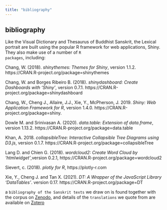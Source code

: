 ```yaml
---
title: "bibliography"
---
```


## bibliography

Like the Visual Dictionary and Thesaurus of Buddhist Sanskrit, the Lexical portrait are built using the popular R framework for web applications, Shiny. They also make use of a number of <code>R packages</code>, including:

Chang, W. (2018). <i>shinythemes: Themes for Shiny</i>, version 1.1.2. https://CRAN.R-project.org/package=shinythemes

Chang, W. and Borges Ribeiro B. (2018). <i>shinydashboard: Create Dashboards with 'Shiny'</i>, version 0.7.1. https://CRAN.R-project.org/package=shinydashboard

Chang, W., Cheng J., Allaire, J.J., Xie, Y., McPherson, J. 2019. <i>Shiny: Web Application Framework for R</i>, version 1.4.0. https://CRAN.R-project.org/package=shiny.

Dowle M. and Srinivasan A. (2020). <i>data.table: Extension of data.frame</i>, version 1.13.2. https://CRAN.R-project.org/package=data.table

Khan, A. 2018. <i>collapsibleTree: Interactive Collapsible Tree Diagrams using D3.js</i>, version 0.1.7. https://CRAN.R-project.org/package=collapsibleTree

Lang D. and Chien G. (2018). <i>wordcloud2: Create Word Cloud by 'htmlwidget'</i>,version 0.2.1, https://CRAN.R-project.org/package=wordcloud2

Sievert, c. (2018). <i>plotly for R</i>, https://plotly-r.com

Xie, Y., Cheng J. and Tan X. (2021). <i>DT: A Wrapper of the JavaScript Library 'DataTables'</i>. version 0.17. https://CRAN.R-project.org/package=DT

a <code>bibliography of the Sanskrit texts</code> we draw on is found together with the corpus on <a href='https://bit.ly/BuddhistSanskritCorpus'>Zenodo</a>, and details of the <code>translations</code> we quote from are available on <a href='https://www.zotero.org/groups/240567/buddhist_translators_workbench/library'>Zotero</a>
